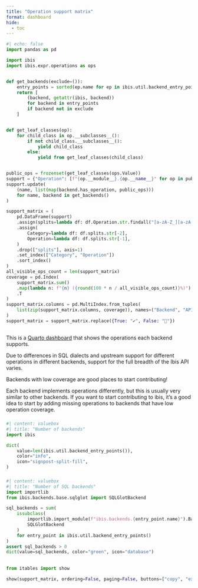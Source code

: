 ```yaml
---
title: "Operation support matrix"
format: dashboard
hide:
  - toc
---
```


```python
#| echo: false
import pandas as pd

import ibis
import ibis.expr.operations as ops


def get_backends(exclude=()):
    entry_points = sorted(ep.name for ep in ibis.util.backend_entry_points())
    return [
        (backend, getattr(ibis, backend))
        for backend in entry_points
        if backend not in exclude
    ]


def get_leaf_classes(op):
    for child_class in op.__subclasses__():
        if not child_class.__subclasses__():
            yield child_class
        else:
            yield from get_leaf_classes(child_class)


public_ops = frozenset(get_leaf_classes(ops.Value))
support = {"Operation": [f"{op.__module__}.{op.__name__}" for op in public_ops]}
support.update(
    (name, list(map(backend.has_operation, public_ops)))
    for name, backend in get_backends()
)

support_matrix = (
    pd.DataFrame(support)
    .assign(splits=lambda df: df.Operation.str.findall("[a-zA-Z_][a-zA-Z_0-9]*"))
    .assign(
        Category=lambda df: df.splits.str[-2],
        Operation=lambda df: df.splits.str[-1],
    )
    .drop(["splits"], axis=1)
    .set_index(["Category", "Operation"])
    .sort_index()
)
all_visible_ops_count = len(support_matrix)
coverage = pd.Index(
    support_matrix.sum()
    .map(lambda n: f"{n} ({round(100 * n / all_visible_ops_count)}%)")
    .T
)
support_matrix.columns = pd.MultiIndex.from_tuples(
    list(zip(support_matrix.columns, coverage)), names=("Backend", "API coverage")
)
support_matrix = support_matrix.replace({True: "✔", False: "🚫"})
```

## {height=25%}

::: {.card title="Welcome to the operation support matrix!"}

This is a [Quarto dashboard](https://quarto.org/docs/dashboards/) that shows
the operations each backend supports.

Due to differences in SQL dialects and upstream support for different
operations in different backends, support for the full breadth of the Ibis API
varies.

::: {.callout-tip}
Backends with low coverage are good places to start contributing!

Each backend implements operations differently, but this is usually very similar to other backends. If you want to start contributing to ibis, it's a good idea to start by adding missing operations to backends that have low operation coverage.
:::

:::

### {width=25%}

```python
#| content: valuebox
#| title: "Number of backends"
import ibis

dict(
    value=len(ibis.util.backend_entry_points()),
    color="info",
    icon="signpost-split-fill",
)
```

### {width=25%}

```python
#| content: valuebox
#| title: "Number of SQL backends"
import importlib
from ibis.backends.base.sqlglot import SQLGlotBackend

sql_backends = sum(
    issubclass(
        importlib.import_module(f"ibis.backends.{entry_point.name}").Backend,
        SQLGlotBackend
    )
    for entry_point in ibis.util.backend_entry_points()
)
assert sql_backends > 0
dict(value=sql_backends, color="green", icon="database")
```

## {height=70%}

```python
from itables import show

show(support_matrix, ordering=False, paging=False, buttons=["copy", "excel", "csv"])
```
